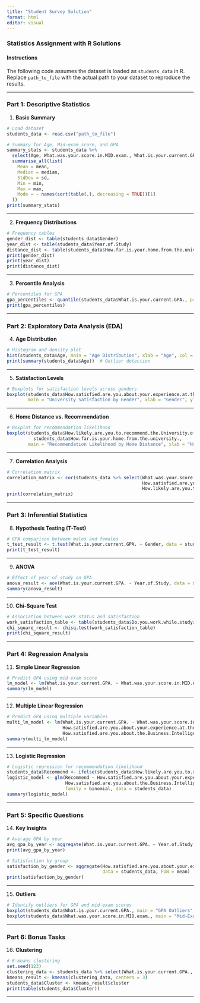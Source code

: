 ```yaml
---
title: "Student Survey Solution"
format: html
editor: visual
---
```


### **Statistics Assignment with R Solutions**

#### **Instructions**

The following code assumes the dataset is loaded as `students_data` in R. Replace `path_to_file` with the actual path to your dataset to reproduce the results.

------------------------------------------------------------------------

### **Part 1: Descriptive Statistics**

1.  **Basic Summary**

``` r
# Load dataset
students_data <- read.csv("path_to_file")

# Summary for Age, Mid-exam score, and GPA
summary_stats <- students_data %>%
  select(Age, What.was.your.score.in.MID.exam., What.is.your.current.GPA.) %>%
  summarise_all(list(
    Mean = mean,
    Median = median,
    StdDev = sd,
    Min = min,
    Max = max,
    Mode = ~ names(sort(table(.), decreasing = TRUE))[1]
  ))
print(summary_stats)
```

------------------------------------------------------------------------

2.  **Frequency Distributions**

``` r
# Frequency tables
gender_dist <- table(students_data$Gender)
year_dist <- table(students_data$Year.of.Study)
distance_dist <- table(students_data$How.far.is.your.home.from.the.university.)
print(gender_dist)
print(year_dist)
print(distance_dist)
```

------------------------------------------------------------------------

3.  **Percentile Analysis**

``` r
# Percentiles for GPA
gpa_percentiles <- quantile(students_data$What.is.your.current.GPA., probs = c(0.25, 0.5, 0.75))
print(gpa_percentiles)
```

------------------------------------------------------------------------

### **Part 2: Exploratory Data Analysis (EDA)**

4.  **Age Distribution**

``` r
# Histogram and density plot
hist(students_data$Age, main = "Age Distribution", xlab = "Age", col = "lightblue", breaks = 10)
print(summary(students_data$Age))  # Outlier detection
```

------------------------------------------------------------------------

5.  **Satisfaction Levels**

``` r
# Boxplots for satisfaction levels across genders
boxplot(students_data$How.satisfied.are.you.about.your.experience.at.the.University.of.Petra. ~ students_data$Gender,
        main = "University Satisfaction by Gender", xlab = "Gender", ylab = "Satisfaction Level")
```

------------------------------------------------------------------------

6.  **Home Distance vs. Recommendation**

``` r
# Boxplot for recommendation likelihood
boxplot(students_data$How.likely.are.you.to.recommend.the.University.of.Petra.to.a.friend.or.colleague. ~ 
          students_data$How.far.is.your.home.from.the.university.,
        main = "Recommendation Likelihood by Home Distance", xlab = "Home Distance", ylab = "Recommendation Likelihood")
```

------------------------------------------------------------------------

7.  **Correlation Analysis**

``` r
# Correlation matrix
correlation_matrix <- cor(students_data %>% select(What.was.your.score.in.MID.exam., What.is.your.current.GPA.,
                                                   How.satisfied.are.you.about.your.experience.at.the.University.of.Petra.,
                                                   How.likely.are.you.to.recommend.the.University.of.Petra.to.a.friend.or.colleague.))
print(correlation_matrix)
```

------------------------------------------------------------------------

### **Part 3: Inferential Statistics**

8.  **Hypothesis Testing (T-Test)**

``` r
# GPA comparison between males and females
t_test_result <- t.test(What.is.your.current.GPA. ~ Gender, data = students_data)
print(t_test_result)
```

------------------------------------------------------------------------

9.  **ANOVA**

``` r
# Effect of year of study on GPA
anova_result <- aov(What.is.your.current.GPA. ~ Year.of.Study, data = students_data)
summary(anova_result)
```

------------------------------------------------------------------------

10. **Chi-Square Test**

``` r
# Association between work status and satisfaction
work_satisfaction_table <- table(students_data$Do.you.work.while.studying., students_data$How.satisfied.are.you.about.your.experience.at.the.University.of.Petra.)
chi_square_result <- chisq.test(work_satisfaction_table)
print(chi_square_result)
```

------------------------------------------------------------------------

### **Part 4: Regression Analysis**

11. **Simple Linear Regression**

``` r
# Predict GPA using mid-exam score
lm_model <- lm(What.is.your.current.GPA. ~ What.was.your.score.in.MID.exam., data = students_data)
summary(lm_model)
```

------------------------------------------------------------------------

12. **Multiple Linear Regression**

``` r
# Predict GPA using multiple variables
multi_lm_model <- lm(What.is.your.current.GPA. ~ What.was.your.score.in.MID.exam. +
                     How.satisfied.are.you.about.your.experience.at.the.University.of.Petra. +
                     How.satisfied.are.you.about.the.Business.Intelligence.major., data = students_data)
summary(multi_lm_model)
```

------------------------------------------------------------------------

13. **Logistic Regression**

``` r
# Logistic regression for recommendation likelihood
students_data$Recommend <- ifelse(students_data$How.likely.are.you.to.recommend.the.University.of.Petra.to.a.friend.or.colleague. > 7, 1, 0)
logistic_model <- glm(Recommend ~ How.satisfied.are.you.about.your.experience.at.the.University.of.Petra. +
                      How.satisfied.are.you.about.the.Business.Intelligence.major. + Year.of.Study,
                      family = binomial, data = students_data)
summary(logistic_model)
```

------------------------------------------------------------------------

### **Part 5: Specific Questions**

14. **Key Insights**

``` r
# Average GPA by year
avg_gpa_by_year <- aggregate(What.is.your.current.GPA. ~ Year.of.Study, data = students_data, FUN = mean)
print(avg_gpa_by_year)

# Satisfaction by group
satisfaction_by_gender <- aggregate(How.satisfied.are.you.about.your.experience.at.the.University.of.Petra. ~ Gender,
                                    data = students_data, FUN = mean)
print(satisfaction_by_gender)
```

------------------------------------------------------------------------

15. **Outliers**

``` r
# Identify outliers for GPA and mid-exam scores
boxplot(students_data$What.is.your.current.GPA., main = "GPA Outliers", horizontal = TRUE)
boxplot(students_data$What.was.your.score.in.MID.exam., main = "Mid-Exam Score Outliers", horizontal = TRUE)
```

------------------------------------------------------------------------

### **Part 6: Bonus Tasks**

16. **Clustering**

``` r
# K-means clustering
set.seed(123)
clustering_data <- students_data %>% select(What.is.your.current.GPA., What.was.your.score.in.MID.exam., How.satisfied.are.you.about.your.experience.at.the.University.of.Petra.)
kmeans_result <- kmeans(clustering_data, centers = 3)
students_data$Cluster <- kmeans_result$cluster
print(table(students_data$Cluster))
```

------------------------------------------------------------------------

